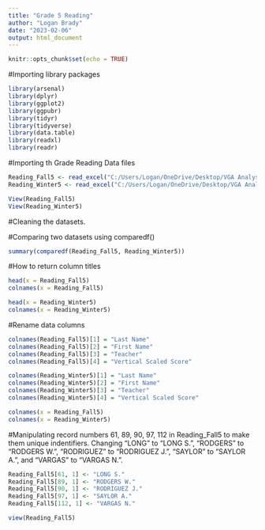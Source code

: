 ```yaml
---
title: "Grade 5 Reading"
author: "Logan Brady"
date: "2023-02-06"
output: html_document
---
```


```r
knitr::opts_chunk$set(echo = TRUE)
```

#Importing library packages
```r
library(arsenal)
library(dplyr)
library(ggplot2)
library(ggpubr)
library(tidyr)
library(tidyverse)
library(data.table)
library(readxl)
library(readr)
```

#Importing th Grade Reading Data files
```r

Reading_Fall5 <- read_excel("C:/Users/Logan/OneDrive/Desktop/VGA Analysis/Raw VGA Scores/5 VGA analysis 22-23.xlsx", sheet = 1)
Reading_Winter5 <- read_excel("C:/Users/Logan/OneDrive/Desktop/VGA Analysis/Raw VGA Scores/5 VGA analysis 22-23.xlsx", sheet = 2)

View(Reading_Fall5)
View(Reading_Winter5)
```

#Cleaning the datasets.

#Comparing two datasets using comparedf()
```r
summary(comparedf(Reading_Fall5, Reading_Winter5))
```

#How to return column titles
```r
head(x = Reading_Fall5)
colnames(x = Reading_Fall5)

head(x = Reading_Winter5)
colnames(x = Reading_Winter5)
```

#Rename data columns
```r
colnames(Reading_Fall5)[1] = "Last Name"
colnames(Reading_Fall5)[2] = "First Name"
colnames(Reading_Fall5)[3] = "Teacher"
colnames(Reading_Fall5)[4] = "Vertical Scaled Score"

colnames(Reading_Winter5)[1] = "Last Name"
colnames(Reading_Winter5)[2] = "First Name"
colnames(Reading_Winter5)[3] = "Teacher"
colnames(Reading_Winter5)[4] = "Vertical Scaled Score"

colnames(x = Reading_Fall5)
colnames(x = Reading_Winter5)
```

#Manipulating record numbers 61, 89, 90, 97, 112  in Reading_Fall5 to make them unique indentifiers. Changing "LONG" to "LONG S.", "RODGERS" to "RODGERS W.", "RODRIGUEZ" to "RODRIGUEZ J.", "SAYLOR" to "SAYLOR A.", and "VARGAS" to "VARGAS N.".
```r
Reading_Fall5[61, 1] <- "LONG S."
Reading_Fall5[89, 1] <- "RODGERS W."
Reading_Fall5[90, 1] <- "RODRIGUEZ J."
Reading_Fall5[97, 1] <- "SAYLOR A."
Reading_Fall5[112, 1] <- "VARGAS N."

view(Reading_Fall5)
```

